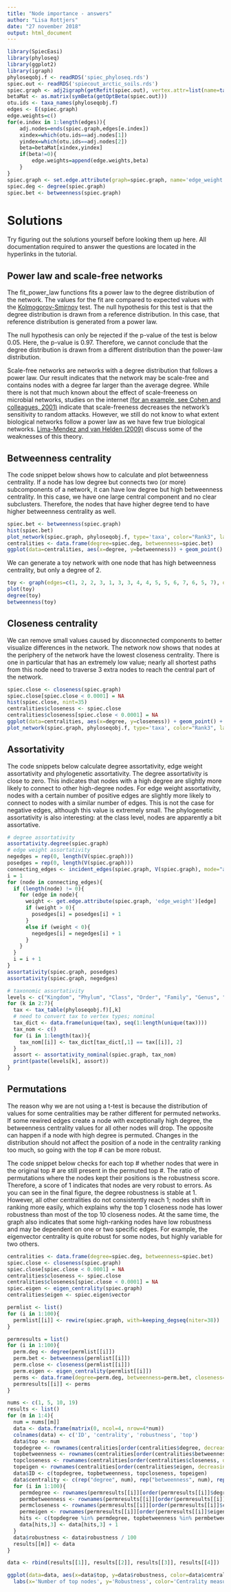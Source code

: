 ```yaml
---
title: "Node importance - answers"
author: "Lisa Rottjers"
date: "27 november 2018"
output: html_document
---
```

```r
library(SpiecEasi)
library(phyloseq)
library(ggplot2)
library(igraph)
phyloseqobj.f <- readRDS('spiec_phyloseq.rds')
spiec.out <- readRDS('spiecout_arctic_soils.rds')
spiec.graph <- adj2igraph(getRefit(spiec.out), vertex.attr=list(name=taxa_names(phyloseqobj.f)))
betaMat <- as.matrix(symBeta(getOptBeta(spiec.out)))
otu.ids <- taxa_names(phyloseqobj.f)
edges <- E(spiec.graph)
edge.weights=c()
for(e.index in 1:length(edges)){
	adj.nodes=ends(spiec.graph,edges[e.index])
	xindex=which(otu.ids==adj.nodes[1])
	yindex=which(otu.ids==adj.nodes[2])
	beta=betaMat[xindex,yindex]
	if(beta!=0){
		edge.weights=append(edge.weights,beta)
	}
}
spiec.graph <- set.edge.attribute(graph=spiec.graph, name='edge_weight', value=edge.weights)
spiec.deg <- degree(spiec.graph)
spiec.bet <- betweenness(spiec.graph)
```
# Solutions

Try figuring out the solutions yourself before looking them up here. All documentation required to answer the questions are located in the hyperlinks in the tutorial. 

## Power law and scale-free networks {#powerlaw}

The fit_power_law functions fits a power law to the degree distribution of the network. The values for the fit are compared to expected values with the [Kolmogorov-Smirnov](https://en.wikipedia.org/wiki/Kolmogorov%E2%80%93Smirnov_test) test. The null hypothesis for this test is that the degree distribution is drawn from a reference distribution. In this case, that reference distribution is generated from a power law. 

The null hypothesis can only be rejected if the p-value of the test is below 0.05. Here, the p-value is 0.97. Therefore, we cannot conclude that the degree distribution is drawn from a different distribution than the power-law distribution. 

Scale-free networks are networks with a degree distribution that follows a power law. Our result indicates that the network may be scale-free and contains nodes with a degree far larger than the average degree. While there is not that much known about the effect of scale-freeness on microbial networks, studies on the internet [(for an example, see Cohen and colleagues, 2001)](https://journals.aps.org/prl/abstract/10.1103/PhysRevLett.86.3682) indicate that scale-freeness decreases the network's sensitivity to random attacks. However, we still do not know to what extent biological networks follow a power law as we have few true biological networks. [Lima-Mendez and van Helden (2009)](https://pubs.rsc.org/en/content/articlehtml/2009/mb/b908681a) discuss some of the weaknesses of this theory. 

## Betweenness centrality {#betweenness}

The code snippet below shows how to calculate and plot betweenness centrality. If a node has low degree but connects two (or more) subcomponents of a network, it can have low degree but high betweenness centrality. In this case, we have one large central component and no clear subclusters. Therefore, the nodes that have higher degree tend to have higher betweenness centrality as well.

```r
spiec.bet <- betweenness(spiec.graph)
hist(spiec.bet)
plot_network(spiec.graph, phyloseqobj.f, type='taxa', color="Rank3", label=NULL) + geom_point(aes(size=spiec.bet), colour='deepskyblue4', shape=1)
centralities <- data.frame(degree=spiec.deg, betweenness=spiec.bet)
ggplot(data=centralities, aes(x=degree, y=betweenness)) + geom_point() + geom_smooth(method='auto')
```

We can generate a toy network with one node that has high betweenness centrality, but only a degree of 2. 

```r
toy <- graph(edges=c(1, 2, 2, 3, 1, 3, 3, 4, 4, 5, 5, 6, 7, 6, 5, 7), directed=FALSE)
plot(toy)
degree(toy)
betweenness(toy)
```

## Closeness centrality {#closeness}

We can remove small values caused by disconnected components to better visualize differences in the network. The network now shows that nodes at the periphery of the network have the lowest closeness centrality. There is one in particular that has an extremely low value; nearly all shortest paths from this node need to traverse 3 extra nodes to reach the central part of the network. 

```r
spiec.close <- closeness(spiec.graph)
spiec.close[spiec.close < 0.0001] = NA
hist(spiec.close, nint=35)
centralities$closeness <- spiec.close
centralities$closeness[spiec.close < 0.0001] = NA
ggplot(data=centralities, aes(x=degree, y=closeness)) + geom_point() + geom_smooth(method='auto')
plot_network(spiec.graph, phyloseqobj.f, type='taxa', color="Rank3", label=NULL) + geom_point(aes(size=spiec.close), colour='deepskyblue4', shape=1)
```

## Assortativity {#assortativity}

The code snippets below calculate degree assortativity, edge weight assortativity and phylogenetic assortativity. The degree assortativity is close to zero. This indicates that nodes with a high degree are slightly more likely to connect to other high-degree nodes. For edge weight assortativity, nodes with a certain number of positive edges are slightly more likely to connect to nodes with a similar number of edges. This is not the case for negative edges, although this value is extremely small. The phylogenetic assortativity is also interesting: at the class level, nodes are apparently a bit assortative. 

```r
# degree assortativity
assortativity.degree(spiec.graph)
# edge weight assortativity
negedges = rep(0, length(V(spiec.graph)))
posedges = rep(0, length(V(spiec.graph)))
connecting_edges <- incident_edges(spiec.graph, V(spiec.graph), mode="all")
i = 1
for (node in connecting_edges){
  if (length(node) != 0){
    for (edge in node){
      weight <- get.edge.attribute(spiec.graph, 'edge_weight')[edge]
      if (weight > 0){
        posedges[i] = posedges[i] + 1
      }
      else if (weight < 0){
        negedges[i] = negedges[i] + 1
      }
    }
  }
  i = i + 1
}
assortativity(spiec.graph, posedges)
assortativity(spiec.graph, negedges)

# taxonomic assortativity
levels <- c("Kingdom", "Phylum", "Class", "Order", "Family", "Genus", "Species")
for (k in 2:7){
  tax <- tax_table(phyloseqobj.f)[,k]
  # need to convert tax to vertex types; nominal
  tax_dict <- data.frame(unique(tax), seq(1:length(unique(tax))))
  tax_nom <- c()
  for (i in 1:length(tax)){
    tax_nom[[i]] <- tax_dict[tax_dict[,1] == tax[[i]], 2]
  }
  assort <- assortativity_nominal(spiec.graph, tax_nom)
  print(paste(levels[k], assort))
}

```

## Permutations {#permutations}

The reason why we are not using a t-test is because the distribution of values for some centralities may be rather different for permuted networks. If some rewired edges create a node with exceptionally high degree, the betweenness centrality values for all other nodes will drop. The opposite can happen if a node with high degree is permuted. Changes in the distribution should not affect the position of a node in the centrality ranking too much, so going with the top # can be more robust.  

The code snippet below checks for each top # whether nodes that were in the original top # are still present in the permuted top #. The ratio of permutations where the nodes kept their positions is the robustness score. Therefore, a score of 1 indicates that nodes are very robust to errors. As you can see in the final figure, the degree robustness is stable at 1. However, all other centralities do not consistently reach 1; nodes shift in ranking more easily, which explains why the top 1 closeness node has lower robustness than most of the top 10 closeness nodes. At the same time, the graph also indicates that some high-ranking nodes have low robustness and may be dependent on one or two specific edges. For example, the eigenvector centrality is quite robust for some nodes, but highly variable for two others. 
```r
centralities <- data.frame(degree=spiec.deg, betweenness=spiec.bet)
spiec.close <- closeness(spiec.graph)
spiec.close[spiec.close < 0.0001] = NA
centralities$closeness <- spiec.close
centralities$closeness[spiec.close < 0.0001] = NA
spiec.eigen <- eigen_centrality(spiec.graph)
centralities$eigen <- spiec.eigen$vector

permlist <- list()
for (i in 1:100){
  permlist[[i]] <- rewire(spiec.graph, with=keeping_degseq(niter=38))
}
```

```r
permresults = list()
for (i in 1:100){
  perm.deg <- degree(permlist[[i]])
  perm.bet <- betweenness(permlist[[i]])
  perm.close <- closeness(permlist[[i]])
  perm.eigen <- eigen_centrality(permlist[[i]])
  perms <- data.frame(degree=perm.deg, betweenness=perm.bet, closeness=perm.close, eigenvector=perm.eigen$vector)
  permresults[[i]] <- perms
}

nums <- c(1, 5, 10, 19)
results <- list()
for (m in 1:4){
  num = nums[[m]]
  data <- data.frame(matrix(0, ncol=4, nrow=4*num))
  colnames(data) <- c('ID', 'centrality', 'robustness', 'top')
  data$top <- num
  topdegree <- rownames(centralities[order(centralities$degree, decreasing=TRUE),])[1:num]
  topbetweenness <- rownames(centralities[order(centralities$betweenness, decreasing=TRUE),])[1:num]
  topcloseness <- rownames(centralities[order(centralities$closeness, decreasing=TRUE),])[1:num]
  topeigen <- rownames(centralities[order(centralities$eigen, decreasing=TRUE),])[1:num]
  data$ID <- c(topdegree, topbetweenness, topcloseness, topeigen)
  data$centrality <- c(rep("degree", num), rep("betweenness", num), rep("closeness", num), rep("eigen", num))
  for (i in 1:100){
    permdegree <- rownames(permresults[[i]][order(permresults[[i]]$degree, decreasing=TRUE),])[1:num]
    permbetweenness <- rownames(permresults[[i]][order(permresults[[i]]$betweenness, decreasing=TRUE),])[1:num]
    permcloseness <- rownames(permresults[[i]][order(permresults[[i]]$closeness, decreasing=TRUE),])[1:num]
    permeigen <- rownames(permresults[[i]][order(permresults[[i]]$eigen, decreasing=TRUE),])[1:num]
    hits <- c(topdegree %in% permdegree, topbetweenness %in% permbetweenness, topcloseness %in% permcloseness, topeigen %in% permeigen)
    data[hits,3] <- data[hits,3] + 1
  }
  data$robustness <- data$robustness / 100
  results[[m]] <- data
}

data <- rbind(results[[1]], results[[2]], results[[3]], results[[4]])

ggplot(data=data, aes(x=data$top, y=data$robustness, color=data$centrality)) + geom_smooth() + geom_point() + 
  labs(x='Number of top nodes', y='Robustness', color='Centrality measure') + scale_y_continuous(limits=c(0,1))
```
